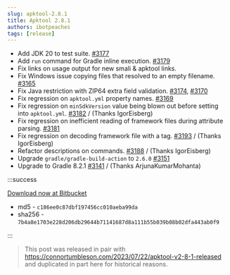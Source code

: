 ```yaml
---
slug: apktool-2.8.1
title: Apktool 2.8.1
authors: ibotpeaches
tags: [release]
---
```


- Add JDK 20 to test suite. [#3177](https://github.com/iBotPeaches/Apktool/pull/3177)
- Add `run` command for Gradle inline execution. [#3179](https://github.com/iBotPeaches/Apktool/pull/3179)
- Fix links on usage output for new smali & apktool links.
- Fix Windows issue copying files that resolved to an empty filename. [#3165](https://github.com/iBotPeaches/Apktool/issues/3165)
- Fix Java restriction with ZIP64 extra field validation. [#3174](https://github.com/iBotPeaches/Apktool/issues/3174), [#3170](https://github.com/iBotPeaches/Apktool/issues/3170)
- Fix regression on `apktool.yml` property names. [#3169](https://github.com/iBotPeaches/Apktool/issues/3169)
- Fix regression on `minSdkVersion` value being blown out before setting into `apktool.yml`. [#3182](https://github.com/iBotPeaches/Apktool/pull/3182) / (Thanks IgorEisberg)
- Fix regression on inefficient reading of framework files during attribute parsing. [#3181](https://github.com/iBotPeaches/Apktool/issues/31810)
- Fix regression on decoding framework file with a tag. [#3193](https://github.com/iBotPeaches/Apktool/pull/3193) / (Thanks IgorEisberg)
- Refactor descriptions on commands. [#3188](https://github.com/iBotPeaches/Apktool/pull/3188) / (Thanks IgorEisberg)
- Upgrade `gradle/gradle-build-action` to `2.6.0` [#3151](https://github.com/iBotPeaches/Apktool/pull/3151)
- Upgrade to Gradle 8.2.1 [#3141](https://github.com/iBotPeaches/Apktool/pull/3141) / (Thanks ArjunaKumarMohanta)

:::success

[Download now at Bitbucket](https://bitbucket.org/iBotPeaches/apktool/downloads/apktool_2.8.1.jar)

- md5 - `c186ee0c87dbf197456cc010aeba99da`
- sha256 - `7b4a8e1703e228d206db29644b71141687d8a111b55b039b08b02dfa443ab0f9`

:::

> This post was released in pair with https://connortumbleson.com/2023/07/22/apktool-v2-8-1-released and duplicated in part here for historical reasons.
